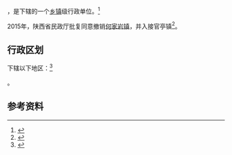 {{中国乡级行政区|61/07/27/101/000}}

'''{{PAGENAMEBASE}}'''，是{{PRC admin/fullname|61/07/27/101/000|3}}下辖的一个[[乡镇|乡镇]]级行政单位。<ref>{{PRC admin/ref sgc|{{PRC admin/parent|61/07/27/101/000}}}}</ref>

2015年，陕西省民政厅批复同意撤销[[何家岩镇|何家岩镇]]，并入接官亭镇<ref>{{Cite web |url=http://shaanxi.mca.gov.cn/article/mzyw1/201507/20150700841888.shtml |title=陕西省民政厅关于陕西省乡镇行政区划调整的公告 |access-date=2017-09-14 |archive-url=https://web.archive.org/web/20170914220400/http://shaanxi.mca.gov.cn/article/mzyw1/201507/20150700841888.shtml |archive-date=2017-09-14 |dead-url=yes }}</ref>。

== 行政区划 ==

{{PAGENAMEBASE}}下辖以下地区：<ref>{{PRC admin/ref sgc|61/07/27/101/000}}</ref>

{{PRC admin/children|61/07/27/101/000}}。

== 参考资料 ==

{{reflist}}

{{行政区划小作品}}
{{PRC admin/navcat|61/07/27/101/000}}